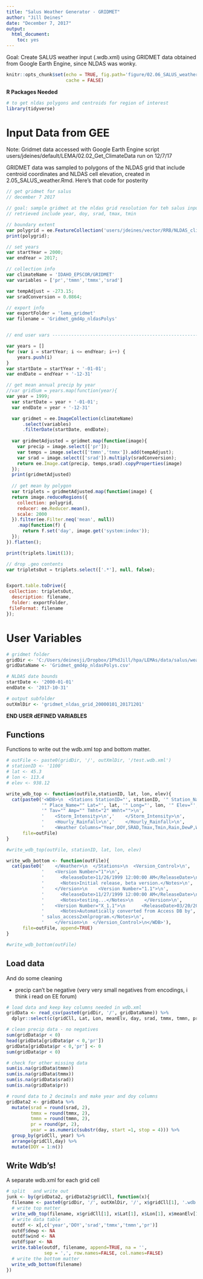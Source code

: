 ```yaml
---
title: "Salus Weather Generator - GRIDMET"
author: "Jill Deines"
date: "December 7, 2017"
output: 
  html_document:
    toc: yes
---
```


Goal: Create SALUS weather input (.wdb.xml) using GRIDMET data obtained from Google Earth Engine, since NLDAS was wonky.


```r
knitr::opts_chunk$set(echo = TRUE, fig.path='figure/02.06_SALUS_weather_gridmet/',
                      cache = FALSE)
```

**R Packages Needed**

```r
# to get nldas polygons and centroids for region of interest
library(tidyverse)
```

# Input Data from GEE

Note: Gridmet data accessed with Google Earth Engine script users/jdeines/default/LEMA/02.02_Get_ClimateData run on 12/7/17

GRIDMET data was sampled to polygons of the NLDAS grid that include centroid coordinates and NLDAS cell elevation, created in 2.05_SALUS_weather.Rmd. Here's that code for posterity

```js
// get gridmet for salus
// december 7 2017

// goal: sample gridmet at the nldas grid resolution for teh salus input file. variables 
// retrieved include year, doy, srad, tmax, tmin

// boundary extent
var polygrid = ee.FeatureCollection('users/jdeines/vector/RRB/NLDAS_clipped_gmd4p');
print(polygrid);

// set years
var startYear = 2000;
var endYear = 2017;

// collection info
var climateName = 'IDAHO_EPSCOR/GRIDMET'
var variables = ['pr','tmmn','tmmx','srad']

var tempAdjust = -273.15;
var sradConversion = 0.0864;

// export info
var exportFolder = 'lema_gridmet'
var filename = 'Gridmet_gmd4p_nldasPolys'


// end user vars --------------------------------------------------------

var years = []
for (var i = startYear; i <= endYear; i++) {
    years.push(i)
}
var startDate = startYear + '-01-01';
var endDate = endYear + '-12-31'

// get mean annual precip by year 
//var gridSum = years.map(function(year){
var year = 1999;  
  var startDate = year + '-01-01';
  var endDate = year + '-12-31'

  var gridmet = ee.ImageCollection(climateName)
      .select(variables)
      .filterDate(startDate, endDate);
      
  var gridmetAdjusted = gridmet.map(function(image){
    var precip = image.select(['pr']);
    var temps = image.select(['tmmn','tmmx']).add(tempAdjust);
    var srad = image.select(['srad']).multiply(sradConversion);
    return ee.Image.cat(precip, temps,srad).copyProperties(image)    
  });
  print(gridmetAdjusted)
      
  // get mean by polygon
  var triplets = gridmetAdjusted.map(function(image) {
  return image.reduceRegions({
    collection: polygrid,
    reducer: ee.Reducer.mean(),
    scale: 2000
  }).filter(ee.Filter.neq('mean', null))
    .map(function(f) {
      return f.set('day', image.get('system:index'));
  });
}).flatten();

print(triplets.limit(1));

// drop .geo contents
var tripletsOut = triplets.select(['.*'], null, false);


Export.table.toDrive({
 collection: tripletsOut,
  description: filename,
  folder: exportFolder,
 fileFormat: filename
});
```

# User Variables 

```r
# gridmet folder
gridDir <- 'C:/Users/deinesji/Dropbox/1PhdJill/hpa/LEMAs/data/salus/weather/gridmet_Jill'
gridDataName <- 'Gridmet_gmd4p_nldasPolys.csv'

# NLDAS date bounds
startDate <- '2000-01-01'
endDate <- '2017-10-31'

# output subfolder
outXmlDir <- 'gridmet_nldas_grid_20000101_20171201'
```

**END USER dEFINED VARIABLES**

## Functions
Functions to write out the wdb.xml top and bottom matter.

```r
# outFile <- paste0(gridDir, '/', outXmlDir, '/test.wdb.xml')
# stationID <- '1100'
# lat <- 45.3
# lon <- 113.4
# elev <- 938.12

write_wdb_top <- function(outFile,stationID, lat, lon, elev){
  cat(paste0('<WDB>\n  <Stations StationID="', stationID, '" Station_Name="', stationID, 
             '" Place_Name="" Lat="', lat, '" Long="', lon, '" Elev="', elev,
             '" Tav="" Amp="" Tmht="2" Wmht="">\n',
             '    <Storm_Intensity>\n','    </Storm_Intensity>\n',
             '    <Hourly_Rainfall>\n','    </Hourly_Rainfall>\n',
             '    <Weather Columns="Year,DOY,SRAD,Tmax,Tmin,Rain,DewP,Wind,PAR">\n'),
      file=outFile)
}

#write_wdb_top(outFile, stationID, lat, lon, elev)

write_wdb_bottom <- function(outFile){
  cat(paste0('    </Weather>\n  </Stations>\n  <Version_Control>\n',
             '    <Version Number="1">\n',
             '      <ReleaseDate>11/26/1999 12:00:00 AM</ReleaseDate>\n',
             '      <Notes>Initial release, beta version.</Notes>\n',
             '    </Version>\n    <Version Number="1.1">\n',
             '      <ReleaseDate>11/27/1999 12:00:00 AM</ReleaseDate>\n',
             '      <Notes>testing...</Notes>\n    </Version>\n',
             '    <Version Number="X_1.1">\n      <ReleaseDate>03/20/2014</ReleaseDate>\n',
             '      <Notes>Automatically converted from Access DB by',
             ' salus_access2xmlprogram.</Notes>\n',
             '    </Version>\n  </Version_Control>\n</WDB>'),
      file=outFile, append=TRUE)
}

#write_wdb_bottom(outFile)
```

## Load data
And do some cleaning

* precip can't be negative (very very small negatives from encodings, i think i read on EE forum)

```r
# load data and keep key columns needed in wdb.xml
gridData <- read_csv(paste0(gridDir, '/', gridDataName)) %>%
  dplyr::select(c(gridCll, Lat, Lon, meanElv, day, srad, tmmx, tmmn, pr))

# clean precip data - no negatives
sum(gridData$pr < 0)
head(gridData[gridData$pr < 0,'pr'])
gridData[gridData$pr < 0,'pr'] <- 0
sum(gridData$pr < 0)

# check for other missing data
sum(is.na(gridData$tmmn))
sum(is.na(gridData$tmmx))
sum(is.na(gridData$srad))
sum(is.na(gridData$pr))

# round data to 2 decimals and make year and doy columns
gridData2 <- gridData %>%
  mutate(srad = round(srad, 2),
         tmmx = round(tmmx, 2),
         tmmn = round(tmmn, 2),
         pr = round(pr, 2),
         year = as.numeric(substr(day, start =1, stop = 4))) %>%
  group_by(gridCll, year) %>%
  arrange(gridCll,day) %>%
  mutate(DOY = 1:n()) 
```

## Write Wdb's!
A separate wdb.xml for each grid cell

```r
# split   and write out
junk <- by(gridData2, gridData2$gridCll, function(x){
  filename <- paste0(gridDir, '/', outXmlDir, '/', x$gridCll[1], '.wdb.xml')
  # write top matter
  write_wdb_top(filename, x$gridCll[1], x$Lat[1], x$Lon[1], x$meanElv[1])
  # write data table
  outdf <- x[,c('year','DOY','srad','tmmx','tmmn','pr')]
  outdf$dewp <- NA
  outdf$wind <- NA
  outdf$par <- NA
  write.table(outdf, filename, append=TRUE, na = '', 
              sep = ',', row.names=FALSE, col.names=FALSE)
  # write the bottom matter
  write_wdb_bottom(filename)
})
```




